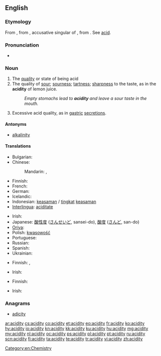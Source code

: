 ==English==

===Etymology===
From {{etyl|fr|en}} {{term|acidité|lang=fr}}, from {{etyl|la|en}} {{term|aciditātem|lang=la}}, accusative singular of {{term|aciditas|aciditās|sourness, acidity|lang=la}}, from {{term|acidus||sour, acid|lang=la}}. See [[acid]].

===Pronunciation===
* {{a|UK}} {{IPA|/əˈsɪdɪti/}}

===Noun===
{{en-noun|acidities}}

# The [[quality]] or state of being acid
# The quality of [[sour]]; [[sourness]]; [[tartness]]; [[sharpness]] to the taste, as in the '''acidity''' of lemon juice.
#: ''Empty stomachs lead to '''acidity''' and leave a sour taste in the mouth.''
# {{pathology}} Excessive acid quality, as in [[gastric]] [[secretions]].

====Antonyms====
* [[alkalinity]]

====Translations====
{{trans-top|quality or state of being acid}}
* Bulgarian: {{t-|bg|киселинност}}
* Chinese:
*: Mandarin: {{t-|cmn|酸性|tr=suānxìng|sc=Hani}}, {{t-|cmn|酸度|tr=suāndù|sc=Hani}}
* Finnish: {{t-|fi|happamuus}}
* French: {{t+|fr|acidité|f}}
* German: {{t+|de|Acidität}}
* Icelandic: {{t+|is|sýrustig|n}}
* Indonesian: [[asam|keasaman]] / [[tingkat]] [[asam|keasaman]]
* [[Interlingua]]: [[aciditate]]
{{trans-mid}}
* Irish: {{t-|ga|aigéadacht|f}}
* Japanese: [[酸性度]] ([[さんせいど]], sansei-do),  [[酸度]] ([[さんど]], san-do)
* [[Oriya]]: {{t-|or|ଅମ୍ଳତ୍ବ|sc=Orya}}
* Polish: [[kwasowość]] {{f}}
* Portuguese: {{t+|pt|acidez|f}}
* Russian: {{t+|ru|кислотность|f|sc=Cyrl|tr=kislótnost'}}
* Spanish: {{t+|es|acidez|f}}
* Ukrainian: {{t+|uk|кислотність|f|sc=Cyrl}}
{{trans-bottom}}

{{trans-top|quality of sourness to the taste}}
* Finnish: {{t-|fi|hapokkuus}}, {{t-|fi|happamuus}}
{{trans-mid}}
* Irish: {{t-|ga|aigéadacht|f}}
{{trans-bottom}}

{{trans-top|pathology: excessive acid quality}}
* Finnish: {{t-|fi|liikahappoisuus}}
{{trans-mid}}
* Irish: {{t-|ga|aigéadacht|f}}
{{trans-bottom}}

===Anagrams===
* [[adicity#English|adicity]]

[[Category:en:Chemistry]]

[[ar:acidity]]
[[cs:acidity]]
[[co:acidity]]
[[et:acidity]]
[[eo:acidity]]
[[fr:acidity]]
[[ko:acidity]]
[[hy:acidity]]
[[io:acidity]]
[[kn:acidity]]
[[kk:acidity]]
[[ku:acidity]]
[[hu:acidity]]
[[mg:acidity]]
[[my:acidity]]
[[nl:acidity]]
[[oc:acidity]]
[[ps:acidity]]
[[pl:acidity]]
[[pt:acidity]]
[[ru:acidity]]
[[scn:acidity]]
[[fi:acidity]]
[[ta:acidity]]
[[te:acidity]]
[[tr:acidity]]
[[vi:acidity]]
[[zh:acidity]]
